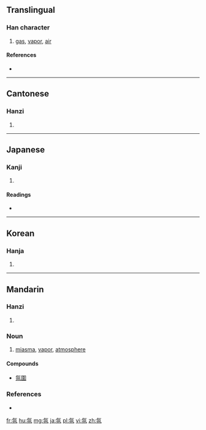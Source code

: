 ==Translingual==

===Han character===
{{Han char|rn=84|rad=气|as=04|sn=8|four=8021<sub>7</sub>|canj=人弓金尸竹 (ONCSH)|ids=⿹[[气]][[分]]}}

# [[gas]], [[vapor]], [[air]]

====References====
* {{Han ref|kx=0599.050|dkj=17048|dj=0990.180|hdz=32010.130|uh=6C1B|ud=27675|bh=AA5E|bd=43614}}

----

==Cantonese==

===Hanzi===
{{yue-hanzi|jyut=fan1|y=fan1}}

# {{defn|lang=yue|sort=气04}}

----

==Japanese==

===Kanji===
{{ja-kanji|grade=|rs=气04}}

# {{defn|lang=ja|sort=气04}}

====Readings====
* {{ja-readings|on=[[ふん]] (fun)|kun=[[き]] (ki), [[わざわい]] (wazawai)}}

----

==Korean==

===Hanja===
{{ko-hanja|hangeul=분|eumhun=|rv=bun|mr=pun|y=pun}}

# {{defn|lang=ko|sort=气04}}

----

==Mandarin==

===Hanzi===
{{cmn-hanzi|pin=[[fēn]] ([[fen1]])|wg=fen<sup>1</sup>}}

# {{defn|lang=cmn|sort=气04}}

===Noun===
{{cmn-noun|ts|pin=fēn|pint=fen1}}

# [[miasma]], [[vapor]], [[atmosphere]]

====Compounds====
* [[氛圍]]

===References===
* {{cite web
| url = http://www.mdbg.net/chindict/chindict.php?page=worddict&wdrst=0&wdqb=氛
| title = 氛
| work = MDBG English to Chinese dictionary ( Based on CC-CEDICT )
| language = Mandarin/English
| accessdate = 2014-03-02}}

[[fr:氛]]
[[hu:氛]]
[[mg:氛]]
[[ja:氛]]
[[pl:氛]]
[[vi:氛]]
[[zh:氛]]